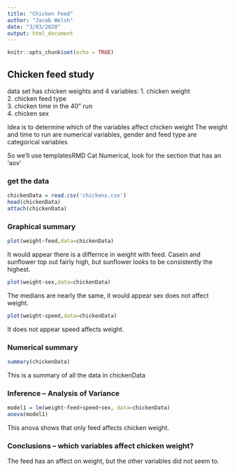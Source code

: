 ```yaml
---
title: "Chicken Feed"
author: "Jacob Welsh"
date: "3/03/2020"
output: html_document
---
```


```r
knitr::opts_chunk$set(echo = TRUE)

```

##  Chicken feed study  

data set has chicken weights and 4 variables:
  1.  chicken weight  
  2.  chicken feed type  
  3.  chicken time in the 40" run  
  4.  chicken sex   

Idea is to determine which of the variables affect chicken weight 
The weight and time to run are numerical variables, gender and feed type are categorical variables

So we'll use templatesRMD Cat Numerical, look for the section that has an 'aov'

<!-- This question is like a bunch of t-tests, but instead of doing the t-test a bunch of times we use ANOVA to do all the comparisons at once!  !-->

### get the data

```r
chickenData = read.csv('chickens.csv')
head(chickenData)
attach(chickenData)
```

### Graphical summary

<!-- plot chicken weight against each of the three explanatory variables.  Weight against a categorial varable is a boxplot, weight against a numerical variable is a scatter plot !-->



```r
plot(weight~feed,data=chickenData)
```

It would appear there is a differnce in weight with feed. Casein and sunflower top out fairly high, but sunflower looks to be consistently the highest.

```r
plot(weight~sex,data=chickenData)
```

The medians are nearly the same, it would appear sex does not affect weight.

```r
plot(weight~speed,data=chickenData)
```

It does not appear speed affects weight.

### Numerical summary

```r
summary(chickenData)
```

This is a summary of all the data in chickenData 

### Inference -- Analysis of Variance

```r
model1 = lm(weight~feed+speed+sex, data=chickenData)
anova(model1)
```

This anova shows that only feed affects chicken weight.

###  Conclusions  -- which variables affect chicken weight?

The feed has an affect on weight, but the other variables did not seem to.


